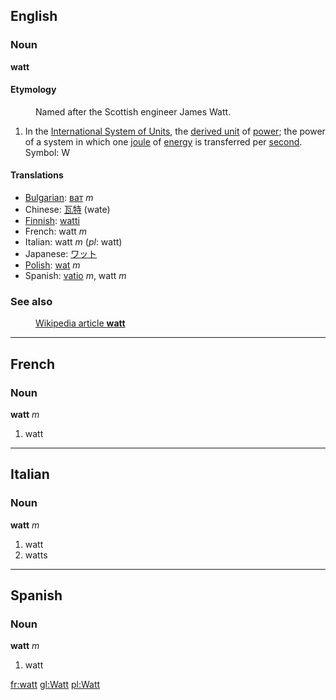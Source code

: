 ==English==
===Noun===
'''watt''' 

====Etymology====
:Named after the Scottish engineer James Watt.

#In the [[International System of Units]], the [[derived unit]] of [[power]]; the power of a system in which one [[joule]] of [[energy]] is transferred per [[second]].  Symbol: W

====Translations====
*[[Bulgarian]]: [[ват]] ''m''
*Chinese: [[瓦特]] (wate)
*[[Finnish]]: [[watti]]
*French: watt ''m'' 
*Italian: watt ''m'' (''pl'': watt)
*Japanese: [[ワット]]
*[[Polish]]: [[wat]] ''m''
*Spanish: [[vatio]] ''m'', watt ''m''

===See also===
:[[w:watt|Wikipedia article '''watt''']]

----

==French==
===Noun===
'''watt''' ''m''

#watt

----
==Italian==
===Noun===
'''watt''' ''m''

#watt
#watts

----
==Spanish==
===Noun===
'''watt''' ''m''

#watt

[[fr:watt]]
[[gl:Watt]]
[[pl:Watt]]